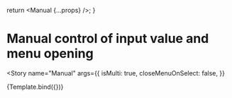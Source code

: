 


<Meta
  title="react-select-fetch/Manual"
  component={SelectFetch}
  argTypes={argTypes}
/>

  return <Manual {...props} />;
}

# Manual control of input value and menu opening

<Story
  name="Manual"
  args={{
    isMulti: true,
    closeMenuOnSelect: false,
  }}
>
  {Template.bind({})}
</Story>
